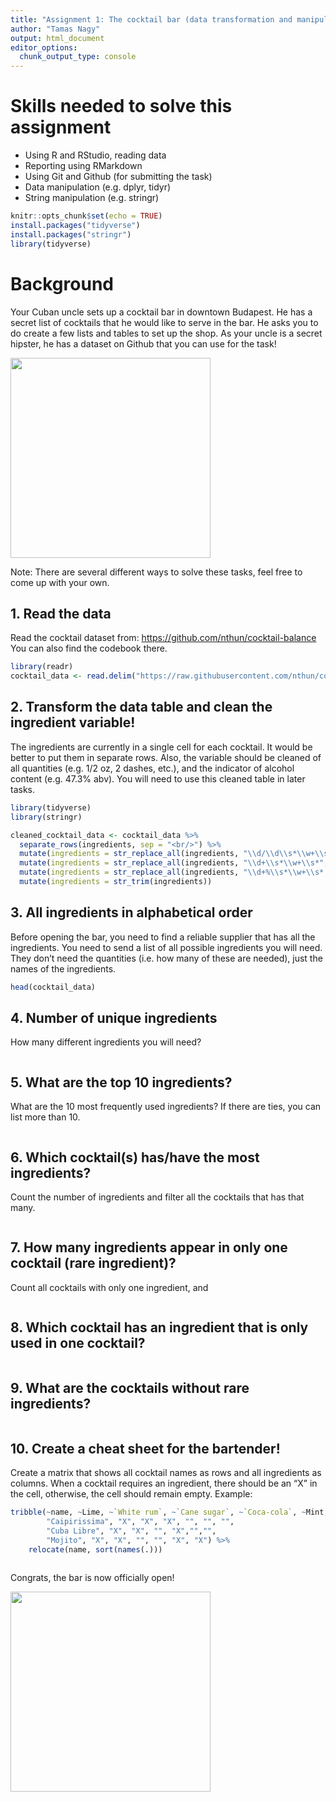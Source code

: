 ```yaml
---
title: "Assignment 1: The cocktail bar (data transformation and manipulation)"
author: "Tamas Nagy"
output: html_document
editor_options: 
  chunk_output_type: console
---
```


# Skills needed to solve this assignment

-   Using R and RStudio, reading data
-   Reporting using RMarkdown
-   Using Git and Github (for submitting the task)
-   Data manipulation (e.g. dplyr, tidyr)
-   String manipulation (e.g. stringr)

```r
knitr::opts_chunk$set(echo = TRUE)
install.packages("tidyverse")
install.packages("stringr")
library(tidyverse)
```

# Background

Your Cuban uncle sets up a cocktail bar in downtown Budapest. He has a secret list of cocktails that he would like to serve in the bar. He asks you to do create a few lists and tables to set up the shop. As your uncle is a secret hipster, he has a dataset on Github that you can use for the task!

![](https://media1.tenor.com/images/57a519cffd0ad4693be3b9c94b211540/tenor.gif?itemid=5195211){width="320"}

Note: There are several different ways to solve these tasks, feel free to come up with your own.

## 1. Read the data

Read the cocktail dataset from: <https://github.com/nthun/cocktail-balance> You can also find the codebook there.

```r
library(readr)
cocktail_data <- read.delim("https://raw.githubusercontent.com/nthun/cocktail-balance/master/cocktail_data.tsv", sep = "\t")
```

## 2. Transform the data table and clean the ingredient variable!

The ingredients are currently in a single cell for each cocktail. It would be better to put them in separate rows. Also, the variable should be cleaned of all quantities (e.g. 1/2 oz, 2 dashes, etc.), and the indicator of alcohol content (e.g. 47.3% abv). You will need to use this cleaned table in later tasks.

```r
library(tidyverse)
library(stringr)

cleaned_cocktail_data <- cocktail_data %>%
  separate_rows(ingredients, sep = "<br/>") %>%
  mutate(ingredients = str_replace_all(ingredients, "\\d/\\d\\s*\\w+\\s*", "")) %>%
  mutate(ingredients = str_replace_all(ingredients, "\\d+\\s*\\w+\\s*", "")) %>%
  mutate(ingredients = str_replace_all(ingredients, "\\d+%\\s*\\w+\\s*|\\s*\\(.*?\\)", "")) %>%
  mutate(ingredients = str_trim(ingredients))
```

## 3. All ingredients in alphabetical order

Before opening the bar, you need to find a reliable supplier that has all the ingredients. You need to send a list of all possible ingredients you will need. They don't need the quantities (i.e. how many of these are needed), just the names of the ingredients.

```r
head(cocktail_data)
```

## 4. Number of unique ingredients

How many different ingredients you will need?

```r

```

## 5. What are the top 10 ingredients?

What are the 10 most frequently used ingredients? If there are ties, you can list more than 10.

```r

```

## 6. Which cocktail(s) has/have the most ingredients?

Count the number of ingredients and filter all the cocktails that has that many.

```r

```

## 7. How many ingredients appear in only one cocktail (rare ingredient)?

Count all cocktails with only one ingredient, and

```r

```

## 8. Which cocktail has an ingredient that is only used in one cocktail?

```r

```

## 9. What are the cocktails without rare ingredients?

```r
  
```

## 10. Create a cheat sheet for the bartender!

Create a matrix that shows all cocktail names as rows and all ingredients as columns. When a cocktail requires an ingredient, there should be an "X" in the cell, otherwise, the cell should remain empty. Example:

```r
tribble(~name, ~Lime, ~`White rum`, ~`Cane sugar`, ~`Coca-cola`, ~Mint, ~Soda,
        "Caipirissima", "X", "X", "X", "", "", "",
        "Cuba Libre", "X", "X", "", "X","","",
        "Mojito", "X", "X", "", "", "X", "X") %>% 
    relocate(name, sort(names(.)))
```

```r

```


Congrats, the bar is now officially open!

![](https://i.pinimg.com/originals/4e/c1/0c/4ec10c9d32b2c7c28b4b638c7f809ec5.gif){width="320"}
